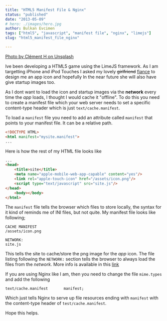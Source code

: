 ```yaml
---
title: "HTML5 Manifest File & Nginx"
status: "published"
date: "2013-05-09"
# hero: ./images/hero.jpg
author: Bulkan Evcimen
tags: ["html5", "javascript", "manifest file", "nginx", "limejs"]
slug: "html5_manifest_file_nginx"

---
```


[Photo by Clément H on Unsplash](https://unsplash.com/photos/95YRwf6CNw8)

Ive been developing a HTML5 game using the LimeJS framework. As I am targetting iPhone and iPod Touches I asked my lovely <del>girlfriend</del> [fiance](https://aurorachiarello.com) to design me an app icon and hopefully In the near future she will also have give startup images too.

As I dont want to load the icon and startup images via the __network__ every time the _app_ loads, I thought I would cache it "offline". To do this you need to create a manifest file which your web server needs to set a specific content-type header which is just `text/cache.manifest`.

To load a `manifest` file you need to add an attribute called `manifest` that points to your manifest file. It can be a relative path.

```html
<!DOCTYPE HTML>
<html manifest="mysite.manifest">
...
```

Here is how the rest of my HTML file looks like

```html
...
<head>
    <title>site</title>
    <meta name="apple-mobile-web-app-capable" content="yes"/>
    <link rel="apple-touch-icon" href="/assets/icon.png"/>
    <script type="text/javascript" src="site.js"/>
</head>
    <body></body>
</html>
```

The `manifest` file tells the browser which files to store locally, the syntax for it kind of reminds me of INI files, but not quite. My manifest file looks like following;

```text
CACHE MANIFEST
/assets/icon.png

NETWORK:
site.js
```

This tells the site to cache/store the png image for the _app_ icon. The file listing following the `NETWORK:` section tells the browser to always load the files from the _network_.  More info is available in this [link](https://www.html5rocks.com/en/tutorials/appcache/beginner/)

If you are using Nginx like I am, then you need to change the file `mime.types` and add the following

```
text/cache.manifest       manifest;
```

Which just tells Nginx to serve up file resources ending with `manifest` with the content-type header of `test/cache.manifest`.


Hope this helps.
